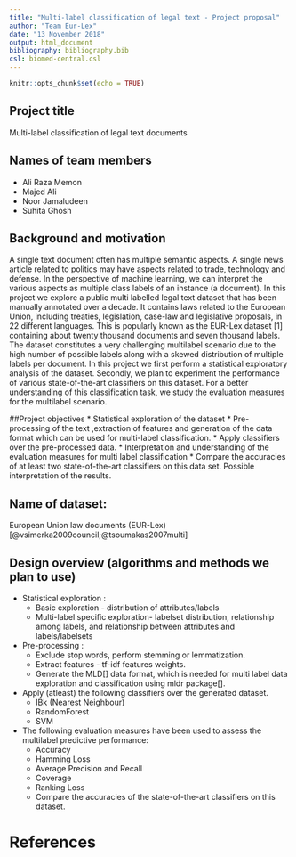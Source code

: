 ```yaml
---
title: "Multi-label classification of legal text - Project proposal"
author: "Team Eur-Lex"
date: "13 November 2018"
output: html_document
bibliography: bibliography.bib
csl: biomed-central.csl
---
```


```r
knitr::opts_chunk$set(echo = TRUE)
```

## Project title

Multi-label classification of legal text documents

## Names of team members
* Ali Raza Memon
* Majed Ali 
* Noor Jamaludeen
* Suhita Ghosh 

## Background and motivation

A single text document often has multiple semantic aspects. A single news article related to politics may have aspects related to trade, technology and defense. In the perspective of machine learning, we can interpret the various aspects as multiple class labels of an instance (a document). In this project we explore a public multi labelled legal text dataset that has been manually annotated over a decade. It contains laws related to the European Union, including treaties, legislation, case-law and legislative proposals, in 22 different languages. This is popularly known as the EUR-Lex dataset [1] containing about twenty thousand documents and seven thousand labels. The dataset constitutes a very challenging multilabel scenario due to the high number of possible labels along with a skewed distribution of multiple labels per document. In this project we first perform a statistical exploratory analysis of the dataset. Secondly, we plan to experiment the performance of various state-of-the-art classifiers on this dataset. For a better understanding of this classification task, we study the evaluation measures for the multilabel scenario.

##Project objectives
* Statistical exploration  of the dataset
* Pre-processing  of the text ,extraction of features and generation of  the data format which can be used for multi-label classification.
* Apply classifiers over the pre-processed data. 
* Interpretation and understanding of the evaluation measures for multi label classification
* Compare the accuracies of at least two state-of-the-art classifiers on this data set. Possible interpretation of the results.


## Name of dataset:
European Union law documents (EUR-Lex) [@vsimerka2009council;@tsoumakas2007multi]


## Design overview (algorithms and methods we plan to use)
* Statistical exploration  :  
    + Basic exploration  - distribution  of attributes/labels
    + Multi-label specific exploration-  labelset distribution, relationship among labels, and relationship between attributes and labels/labelsets
* Pre-processing : 
    + Exclude stop words, perform stemming or lemmatization. 
    + Extract features - tf-idf features weights. 
    + Generate the MLD[] data format, which is needed for multi label data exploration and classification using mldr package[].
* Apply (atleast) the following classifiers over the generated dataset. 
    + IBk (Nearest Neighbour)
    + RandomForest
    + SVM
* The following evaluation measures have been used to assess the multilabel predictive performance:
    + Accuracy
    + Hamming Loss
    + Average Precision and Recall
    + Coverage
    + Ranking Loss
    + Compare the accuracies of the state-of-the-art classifiers on this dataset.
    
# References
